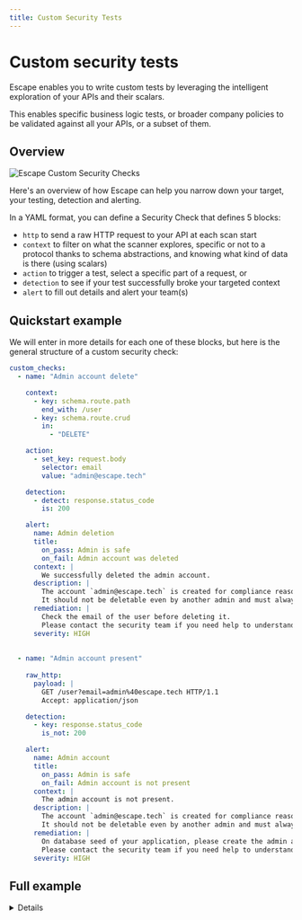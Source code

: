 ```yaml
---
title: Custom Security Tests
---
```


# Custom security tests

Escape enables you to write custom tests by leveraging the intelligent exploration of your APIs and their scalars.

This enables specific business logic tests, or broader company policies to be validated against all your APIs, or a subset of them.

## Overview

![Escape Custom Security Checks](./img/sec_checks_explained.png)

Here's an overview of how Escape can help you narrow down your target, your testing, detection and alerting.

In a YAML format, you can define a Security Check that defines 5 blocks:

- `http` to send a raw HTTP request to your API at each scan start
- `context` to filter on what the scanner explores, specific or not to a protocol thanks to schema abstractions, and knowing what kind of data is there (using scalars)
- `action` to trigger a test, select a specific part of a request, or 
- `detection` to see if your test successfully broke your targeted context
- `alert` to fill out details and alert your team(s)


## Quickstart example

We will enter in more details for each one of these blocks, but here is the general structure of a custom security check:

```yaml
custom_checks:
  - name: "Admin account delete"

    context:
      - key: schema.route.path
        end_with: /user
      - key: schema.route.crud
        in:
          - "DELETE"

    action:
      - set_key: request.body
        selector: email
        value: "admin@escape.tech"

    detection:
      - detect: response.status_code
        is: 200

    alert:
      name: Admin deletion
      title:
        on_pass: Admin is safe
        on_fail: Admin account was deleted
      context: |
        We successfully deleted the admin account.
      description: |
        The account `admin@escape.tech` is created for compliance reasons.
        It should not be deletable even by another admin and must always be present.
      remediation: |
        Check the email of the user before deleting it.
        Please contact the security team if you need help to understand why this is a problem.
      severity: HIGH
  
  
  - name: "Admin account present"
    
    raw_http:
      payload: |
        GET /user?email=admin%40escape.tech HTTP/1.1
        Accept: application/json

    detection:
      - key: response.status_code
        is_not: 200

    alert:
      name: Admin account
      title:
        on_pass: Admin is safe
        on_fail: Admin account is not present
      context: |
        The admin account is not present.
      description: |
        The account `admin@escape.tech` is created for compliance reasons.
        It should not be deletable even by another admin and must always be present.
      remediation: |
        On database seed of your application, please create the admin account.
        Please contact the security team if you need help to understand why this is a problem.
      severity: HIGH
```

## Full example 

<details>

```yaml
custom_checks:
  - name: "My custom check"

    raw_http:
      payload: |
        GET /user HTTP/1.1
        Accept: application/json

    context:
      - key: schema.route.path
        contains: /api/{resource}

      - key: schema.route.method
        in:
          - "GET"
          - "POST"
          - "PUT"

      - key: schema.route.scalars.types
        contains:
          - "USER"
          - "EMAIL"
          - "PASSWORD"
          - "URL"

      - key: schema.route.scalars.sensitivity
        gt: 0.5

    action:

      - set_key: request.body
        selector: param_name
        value: "{{modify_value}}"

      - set_key: request.body
        selector: param_name2
        values:
          - "{{modify_value}}"
          - "{{modify_value2}}"

      - set_key: request.headers
        selector: Content-Type
        value: "{{modify_value}}"

      - set_key: helpers.request.scalars
        scalar: "EMAIL"
        value: "{{modify_value}}"

      - set_key: helpers.request.scalars
        scalar: "URL"
        auto_payloads: true

      - set_key: request.body
        jq: '. | {"user": .user + " {{modify_value}}"}'

      - set_key: helpers.request.arguments
        selector: arg_name
        value: "{{modify_value}}"

    detection:
      - key: response.status_code
        is: 200

      - key: response.body
        contains: "{{expected_content}}"

      - key: response.time
        gt: 20
        lt: 200

      - key: helpers.response.is_successful
        is: true

      - key: helpers.response.scalars.detected
        contains:
          - "PASSWORD"

      - key: helpers.response.scalars.sensitivity
        gt: 0.5

      - key: helpers.request.arguments
        contains:
          - "query"

      - key: helpers.request.crud
        in:
          - "CREATE"

      - key: response.json
        jq: '.message == "ok"'

    alert:
      name: Escape emails
      title:
        on_pass: Email check is compliant
        on_fail: Only escape employee can register
      context: |
        On our production environment, only escape emails are allowed.
      description: |
        Call the security team if you need ...
      remediation: |
        Do a validation before registering a user ...
      severity: HIGH
```

</details>